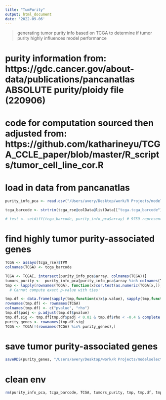 ```yaml
---
title: "TumPurity"
output: html_document
date: '2022-09-06'
---
```


> generating tumor purity info based on TCGA to determine if tumor purity highly influences model performance

# purity information from: https://gdc.cancer.gov/about-data/publications/pancanatlas ABSOLUTE purity/ploidy file (220906)
# code for computation sourced then adjusted from: https://github.com/katharineyu/TCGA_CCLE_paper/blob/master/R_scripts/tumor_cell_line_cor.R

# load in data from pancanatlas
```r
purity_info_pca <- read.csv("/Users/avery/Desktop/work/R Projects/modelselection/data/TCGA_mastercalls.abs_tables_JSedit.fixed.csv")

tcga_barcode <- strtrim(tcga_rse@colData@listData[["tcga.tcga_barcode"]],15)
  
# test <- setdiff(tcga_barcode, purity_info_pca$array) # 9759 represented, 336 not
```

# find highly tumor purity-associated genes
```r
TCGA <- assays(tcga_rse)$TPM
colnames(TCGA) <- tcga_barcode

TCGA <- TCGA[, intersect(purity_info_pca$array, colnames(TCGA))] 
tumors_purity <-  purity_info_pca[purity_info_pca$array %in% colnames(TCGA), ]
tmp <- lapply(rownames(TCGA), function(x)cor.test(as.numeric(TCGA[x,]),tumors_purity$purity, method = "s")) # returned lots of warnings 'Warning in cor.test.default(as.numeric(TCGA[x, ]), tumors_purity$purity,  :
  # Cannot compute exact p-value with ties'

tmp.df <- data.frame(sapply(tmp,function(x)x$p.value), sapply(tmp,function(x)x$estimate))
rownames(tmp.df) <- rownames(TCGA)
colnames(tmp.df) <- c("pvalue", "rho")
tmp.df$padj <- p.adjust(tmp.df$pvalue)
tmp.df.sig <- tmp.df[tmp.df$padj < 0.01 & tmp.df$rho < -0.4 & complete.cases(tmp.df),]
purity_genes <- rownames(tmp.df.sig)
TCGA <- TCGA[!(rownames(TCGA) %in% purity_genes),]
```

# save tumor purity-associated genes
```r
saveRDS(purity_genes, "/Users/avery/Desktop/work/R Projects/modelselection/data/purity_genes.rds")
```

# clean env
```r
rm(purity_info_pca, tcga_barcode, TCGA, tumors_purity, tmp, tmp.df, tmp.df.sig, purity_genes)
```